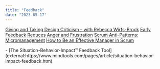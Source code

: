 ```yaml
---
title: "Feedback"
date: "2023-05-17"
---
```


[Giving and Taking Design Criticism – with Rebecca Wirfs-Brock]((https://agilepainrelief.com/blog/giving-an-taking-design-criticism-with-rebecca-wirfs-brock))
[Early Feedback Reduces Anger and Frustration]((/blog/early-feedback-reduces-anger-and-frustration))
[Scrum Anti-Patterns: Micromanagement]((/blog/scrum-anti-patterns-micromanagement))
[How to Be an Effective Manager in Scrum](/blog/how-to-be-an-effective-manager-in-scrum)

<HighlightBox heading="Resource Links" variant="resourceLinks">
- [The Situation-Behavior-Impact™ Feedback Tool](external:https://www.mindtools.com/pages/article/situation-behavior-impact-feedback.htm)
</HighlightBox>
